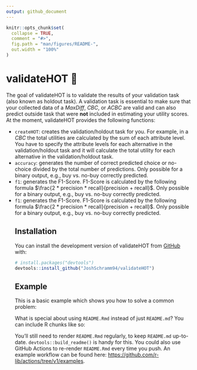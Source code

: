 ```yaml
---
output: github_document
---
```


<!-- README.md is generated from README.Rmd. Please edit that file -->

```r
knitr::opts_chunk$set(
  collapse = TRUE,
  comment = "#>",
  fig.path = "man/figures/README-",
  out.width = "100%"
)
```

# validateHOT &#127919;

<!-- badges: start -->
<!-- badges: end -->

The goal of validateHOT is to validate the results of your validation task (also known as holdout task). A validation task is essential to make sure that your collected data of a *MaxDiff*, *CBC*, or *ACBC* are valid and can also predict outside task that were **not** included in estimating your utility scores. At the moment, validateHOT provides the following functions: 

<ul>
<li>
`createHOT`: creates the validation/holdout task for you. For example, in a *CBC* the total utilities are calculated by the sum of each attribute level. You have to specify the attribute levels for each alternative in the validation/holdout task and it will calculate the total utility for each alternative in the validation/holdout task.
</li>
<li>
`accuracy`: generates the number of correct predicted choice or no-choice divided by the total number of predictions. Only possible for a binary output, e.g., buy vs. no-buy correctly predicted.
</li>
<li>
`f1`: generates the F1-Score. F1-Score is calculated by the following formula $\frac{2 * precision * recall}{precision + recall}$. Only possible for a binary output, e.g., buy vs. no-buy correctly predicted.
</li>
<li>
`f1`: generates the F1-Score. F1-Score is calculated by the following formula $\frac{2 * precision * recall}{precision + recall}$. Only possible for a binary output, e.g., buy vs. no-buy correctly predicted.
</li>


## Installation

You can install the development version of validateHOT from [GitHub](https://github.com/) with:

``` r
# install.packages("devtools")
devtools::install_github("JoshSchramm94/validateHOT")
```

## Example

This is a basic example which shows you how to solve a common problem:



What is special about using `README.Rmd` instead of just `README.md`? You can include R chunks like so:



You'll still need to render `README.Rmd` regularly, to keep `README.md` up-to-date. `devtools::build_readme()` is handy for this. You could also use GitHub Actions to re-render `README.Rmd` every time you push. An example workflow can be found here: <https://github.com/r-lib/actions/tree/v1/examples>.


